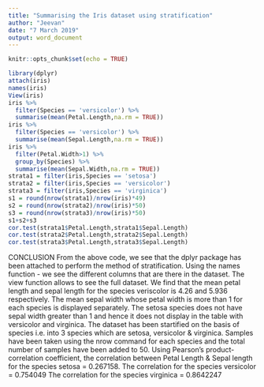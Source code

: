 ---
title: "Summarising the Iris dataset using stratification"
author: "Jeevan"
date: "7 March 2019"
output: word_document
---

```{r setup, include=FALSE}
knitr::opts_chunk$set(echo = TRUE)
```

```{r}
library(dplyr)
attach(iris)
names(iris)
View(iris)
iris %>%
  filter(Species == 'versicolor') %>%
  summarise(mean(Petal.Length,na.rm = TRUE))
iris %>%
  filter(Species == 'versicolor') %>%
  summarise(mean(Sepal.Length,na.rm = TRUE))
iris %>%
  filter(Petal.Width>1) %>%
  group_by(Species) %>%
  summarise(mean(Sepal.Width,na.rm = TRUE))
strata1 = filter(iris,Species == 'setosa')
strata2 = filter(iris,Species == 'versicolor')
strata3 = filter(iris,Species == 'virginica')
s1 = round(nrow(strata1)/nrow(iris)*49)
s2 = round(nrow(strata2)/nrow(iris)*50)
s3 = round(nrow(strata3)/nrow(iris)*50)
s1+s2+s3
cor.test(strata1$Petal.Length,strata1$Sepal.Length)
cor.test(strata2$Petal.Length,strata2$Sepal.Length)
cor.test(strata3$Petal.Length,strata3$Sepal.Length)
```

CONCLUSION
From the above code, we see that the dplyr package has been attached to perform the method of stratification. 
Using the names function - we see the different columns that are there in the dataset. 
The view function allows to see the full dataset. 
We find that the mean petal length and sepal length for the species veriscolor is 4.26 and 5.936 respectively. 
The mean sepal width whose petal width is more than 1 for each species is displayed separately. The setosa species does not have sepal width greater than 1 and hence it does not display in the table with versicolor and virginica. 
The dataset has been startified on the basis of species i.e. into 3 species which are setosa, versicolor & virginica.
Samples have been taken using the nrow command for each species and the total number of samples have been added to 50.
Using Pearson's product-correlation coefficient, the correlation between Petal Length & Sepal length for the species setosa = 0.267158. 
The correlation for the species versicolor = 0.754049
The correlation for the species virginica = 0.8642247